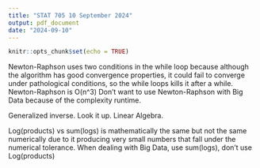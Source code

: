 ```yaml
---
title: "STAT 705 10 September 2024"
output: pdf_document
date: "2024-09-10"
---
```


```r
knitr::opts_chunk$set(echo = TRUE)
```

Newton-Raphson uses two conditions in the while loop because although the algorithm has good convergence properties, it could fail to converge under pathological conditions, so the while loops kills it after a while.
Newton-Raphson is O(n^3)
Don't want to use Newton-Raphson with Big Data because of the complexity runtime.

Generalized inverse. Look it up. Linear Algebra.

Log(products) vs sum(logs) is mathematically the same but not the same numerically due to it producing very small numbers that fall under the numerical tolerance. When dealing with Big Data, use sum(logs), don't use Log(products)